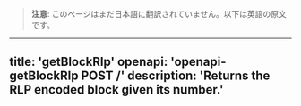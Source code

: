 <!-- AUTO-GENERATED-CONTENT:START (ENGLISH-COPY) -->
> **注意**: このページはまだ日本語に翻訳されていません。以下は英語の原文です。

---
title: 'getBlockRlp'
openapi: 'openapi-getBlockRlp POST /'
description: 'Returns the RLP encoded block given its number.'
---